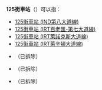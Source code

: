 '''125街車站'''（{{lang-en|125th Street station}}）可以指：
* [[125街車站_(IND第八大道線)|125街車站 (IND第八大道線)]]
* [[125街車站_(IRT百老匯-第七大道線)|125街車站 (IRT百老匯-第七大道線)]]
* [[125街車站_(IRT萊諾克斯大道線)|125街車站 (IRT萊諾克斯大道線)]]
* [[125街車站_(IRT萊辛頓大道線)|125街車站 (IRT萊辛頓大道線)]]
* {{link-en|125街車站 (IRT第九大道線)|125th Street station (IRT Ninth Avenue Line)}}（已拆除）
* {{link-en|125街車站 (IRT第二大道線)|125th Street station (IRT Second Avenue Line)}}（已拆除）
* {{link-en|125街車站 (IRT第三大道線)|125th Street station (IRT Third Avenue Line)}}（已拆除）
{{Disambiguation|Cat=六字車站名消歧義}}